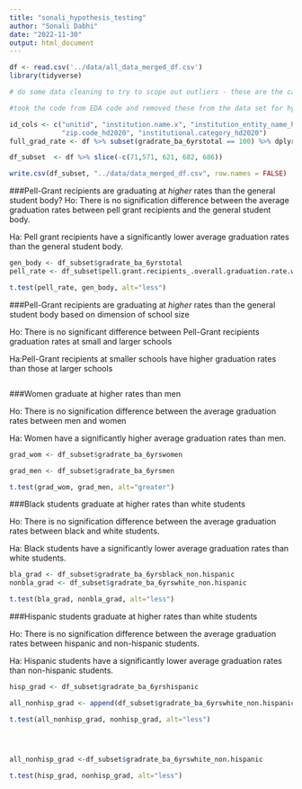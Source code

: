 ```yaml
---
title: "sonali_hypothesis_testing"
author: "Sonali Dabhi"
date: "2022-11-30"
output: html_document
---
```


```r
df <- read.csv('../data/all_data_merged_df.csv')
library(tidyverse)
```

```r
# do some data cleaning to try to scope out outliers - these are the cases in which 6-year grad rates are 100% (might want to remove these)

#took the code from EDA code and removed these from the data set for hypothesis testing: 

id_cols <- c("unitid", "institution.name.x", "institution_entity_name_hd2020", "state.abbreviation_hd2020", "city.location.of.institution_hd2020",
             "zip.code_hd2020", "institutional.category_hd2020")
full_grad_rate <- df %>% subset(gradrate_ba_6yrstotal == 100) %>% dplyr::select(append(id_cols, colnames(df)[grep("grad(uation.)?rate", colnames(df))]))

df_subset  <- df %>% slice(-c(71,571, 621, 682, 686))

write.csv(df_subset, "../data/data_merged_df.csv", row.names = FALSE)
```



###Pell-Grant recipients are graduating at *higher* rates than the general student body?
Ho: There is no signification difference between the average graduation rates between pell grant recipients and the general student body. 

Ha: Pell grant recipients have a significantly lower average graduation rates than the general student body. 


```r
gen_body <- df_subset$gradrate_ba_6yrstotal
pell_rate <- df_subset$pell.grant.recipients_.overall.graduation.rate.within.150.percent.of.normal.time

t.test(pell_rate, gen_body, alt="less")

```

###Pell-Grant recipients are graduating at *higher* rates than the general student body based on  dimension of school size


Ho: There is no significant difference between Pell-Grant recipients graduation rates at small and larger schools

Ha:Pell-Grant recipients at smaller schools have higher graduation rates than those at larger schools
 
```r

```



###Women graduate at higher rates than men 

Ho: There is no signification difference between the average graduation rates between men and women

Ha: Women have a significantly higher average graduation rates than men.


```r
grad_wom <- df_subset$gradrate_ba_6yrswomen

grad_men <- df_subset$gradrate_ba_6yrsmen

t.test(grad_wom, grad_men, alt="greater")

```

###Black students graduate at higher rates than white students


Ho: There is no signification difference between the average graduation rates between black and white students.

Ha: Black students have a significantly lower average graduation rates than white students.


```r
bla_grad <- df_subset$gradrate_ba_6yrsblack_non.hispanic
nonbla_grad <- df_subset$gradrate_ba_6yrswhite_non.hispanic

t.test(bla_grad, nonbla_grad, alt="less")

```
###Hispanic students graduate at higher rates than white students

Ho: There is no signification difference between the average graduation rates between hispanic and non-hispanic students.

Ha: Hispanic students have a significantly lower average graduation rates than non-hispanic students.


```r
hisp_grad <- df_subset$gradrate_ba_6yrshispanic

all_nonhisp_grad <- append(df_subset$gradrate_ba_6yrswhite_non.hispanic,  nonbla_grad)

t.test(all_nonhisp_grad, nonhisp_grad, alt="less")




all_nonhisp_grad <-df_subset$gradrate_ba_6yrswhite_non.hispanic

t.test(hisp_grad, nonhisp_grad, alt="less")
```

